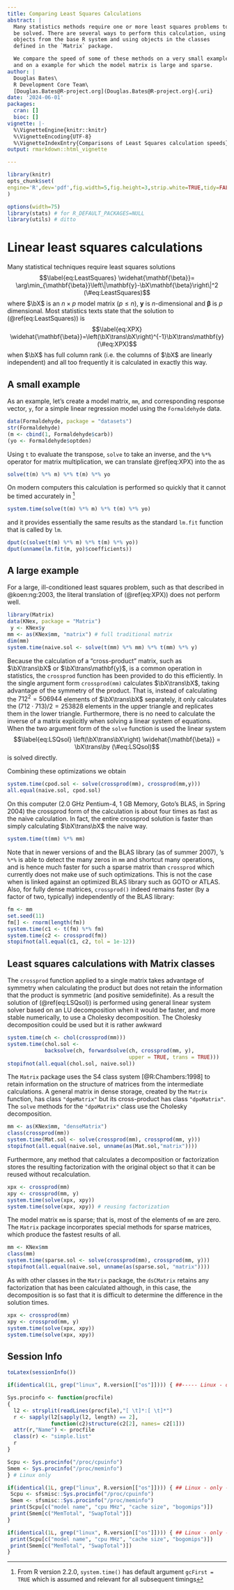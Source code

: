 ```yaml
---
title: Comparing Least Squares Calculations
abstract: |
  Many statistics methods require one or more least squares problems to
  be solved. There are several ways to perform this calculation, using
  objects from the base R system and using objects in the classes
  defined in the `Matrix` package.

  We compare the speed of some of these methods on a very small example
  and on a example for which the model matrix is large and sparse.
author: |
  Douglas Bates\
  R Development Core Team\
  [Douglas.Bates@R-project.org](Douglas.Bates@R-project.org){.uri}
date: '2024-06-01'
packages:
  cran: []
  bioc: []
vignette: |-
  %\VignetteEngine{knitr::knitr}
  %\VignetteEncoding{UTF-8}
  %\VignetteIndexEntry{Comparisons of Least Squares calculation speeds}
output: rmarkdown::html_vignette

---
```


::: article
``` r
library(knitr)
opts_chunk$set(
engine='R',dev='pdf',fig.width=5,fig.height=3,strip.white=TRUE,tidy=FALSE
)
```

``` r
options(width=75)
library(stats) # for R_DEFAULT_PACKAGES=NULL
library(utils) # ditto
```

# Linear least squares calculations {#sec:LeastSquares}

Many statistical techniques require least squares solutions
$$\label{eq:LeastSquares}
  \widehat{\mathbf{\beta}}=
  \arg\min_{\mathbf{\beta}}\left\|\mathbf{y}-\bX\mathbf{\beta}\right\|^2   (\#eq:LeastSquares)$$
where $\bX$ is an $n\times p$ model matrix ($p\leq n$), $\mathbf{y}$ is
$n$-dimensional and $\mathbf{\beta}$ is $p$ dimensional. Most statistics
texts state that the solution to (\@ref(eq:LeastSquares)) is
$$\label{eq:XPX}
  \widehat{\mathbf{\beta}}=\left(\bX\trans\bX\right)^{-1}\bX\trans\mathbf{y}   (\#eq:XPX)$$
when $\bX$ has full column rank (i.e. the columns of $\bX$ are linearly
independent) and all too frequently it is calculated in exactly this
way.

## A small example {#sec:smallLSQ}

As an example, let's create a model matrix, `mm`, and corresponding
response vector, `y`, for a simple linear regression model using the
`Formaldehyde` data.

``` r
data(Formaldehyde, package = "datasets")
str(Formaldehyde)
(m <- cbind(1, Formaldehyde$carb))
(yo <- Formaldehyde$optden)
```

Using `t` to evaluate the transpose, `solve` to take an inverse, and the
`%*%` operator for matrix multiplication, we can translate \@ref(eq:XPX)
into the as

``` r
solve(t(m) %*% m) %*% t(m) %*% yo
```

On modern computers this calculation is performed so quickly that it
cannot be timed accurately in [^1]

``` r
system.time(solve(t(m) %*% m) %*% t(m) %*% yo)
```

and it provides essentially the same results as the standard `lm.fit`
function that is called by `lm`.

``` r
dput(c(solve(t(m) %*% m) %*% t(m) %*% yo))
dput(unname(lm.fit(m, yo)$coefficients))
```

## A large example {#sec:largeLSQ}

For a large, ill-conditioned least squares problem, such as that
described in @koen:ng:2003, the literal translation of (\@ref(eq:XPX))
does not perform well.

``` r
library(Matrix)
data(KNex, package = "Matrix")
 y <- KNex$y
mm <- as(KNex$mm, "matrix") # full traditional matrix
dim(mm)
system.time(naive.sol <- solve(t(mm) %*% mm) %*% t(mm) %*% y)
```

Because the calculation of a "cross-product" matrix, such as
$\bX\trans\bX$ or $\bX\trans\mathbf{y}$, is a common operation in
statistics, the `crossprod` function has been provided to do this
efficiently. In the single argument form `crossprod(mm)` calculates
$\bX\trans\bX$, taking advantage of the symmetry of the product. That
is, instead of calculating the $712^2=506944$ elements of $\bX\trans\bX$
separately, it only calculates the $(712\cdot
713)/2=253828$ elements in the upper triangle and replicates them in the
lower triangle. Furthermore, there is no need to calculate the inverse
of a matrix explicitly when solving a linear system of equations. When
the two argument form of the `solve` function is used the linear system
$$\label{eq:LSQsol}
  \left(\bX\trans\bX\right) \widehat{\mathbf{\beta}} = \bX\trans\by   (\#eq:LSQsol)$$
is solved directly.

Combining these optimizations we obtain

``` r
system.time(cpod.sol <- solve(crossprod(mm), crossprod(mm,y)))
all.equal(naive.sol, cpod.sol)
```

On this computer (2.0 GHz Pentium-4, 1 GB Memory, Goto's BLAS, in Spring
2004) the crossprod form of the calculation is about four times as fast
as the naive calculation. In fact, the entire crossprod solution is
faster than simply calculating $\bX\trans\bX$ the naive way.

``` r
system.time(t(mm) %*% mm)
```

Note that in newer versions of and the BLAS library (as of summer 2007),
's `%*%` is able to detect the many zeros in `mm` and shortcut many
operations, and is hence much faster for such a sparse matrix than
`crossprod` which currently does not make use of such optimizations.
This is not the case when is linked against an optimized BLAS library
such as GOTO or ATLAS. Also, for fully dense matrices, `crossprod()`
indeed remains faster (by a factor of two, typically) independently of
the BLAS library:

``` r
fm <- mm
set.seed(11)
fm[] <- rnorm(length(fm))
system.time(c1 <- t(fm) %*% fm)
system.time(c2 <- crossprod(fm))
stopifnot(all.equal(c1, c2, tol = 1e-12))
```

## Least squares calculations with Matrix classes {#sec:MatrixLSQ}

The `crossprod` function applied to a single matrix takes advantage of
symmetry when calculating the product but does not retain the
information that the product is symmetric (and positive semidefinite).
As a result the solution of (\@ref(eq:LSQsol)) is performed using
general linear system solver based on an LU decomposition when it would
be faster, and more stable numerically, to use a Cholesky decomposition.
The Cholesky decomposition could be used but it is rather awkward

``` r
system.time(ch <- chol(crossprod(mm)))
system.time(chol.sol <-
            backsolve(ch, forwardsolve(ch, crossprod(mm, y),
                                       upper = TRUE, trans = TRUE)))
stopifnot(all.equal(chol.sol, naive.sol))
```

The `Matrix` package uses the S4 class system [@R:Chambers:1998] to
retain information on the structure of matrices from the intermediate
calculations. A general matrix in dense storage, created by the `Matrix`
function, has class `"dgeMatrix"` but its cross-product has class
`"dpoMatrix"`. The `solve` methods for the `"dpoMatrix"` class use the
Cholesky decomposition.

``` r
mm <- as(KNex$mm, "denseMatrix")
class(crossprod(mm))
system.time(Mat.sol <- solve(crossprod(mm), crossprod(mm, y)))
stopifnot(all.equal(naive.sol, unname(as(Mat.sol,"matrix"))))
```

Furthermore, any method that calculates a decomposition or factorization
stores the resulting factorization with the original object so that it
can be reused without recalculation.

``` r
xpx <- crossprod(mm)
xpy <- crossprod(mm, y)
system.time(solve(xpx, xpy))
system.time(solve(xpx, xpy)) # reusing factorization
```

The model matrix `mm` is sparse; that is, most of the elements of `mm`
are zero. The `Matrix` package incorporates special methods for sparse
matrices, which produce the fastest results of all.

``` r
mm <- KNex$mm
class(mm)
system.time(sparse.sol <- solve(crossprod(mm), crossprod(mm, y)))
stopifnot(all.equal(naive.sol, unname(as(sparse.sol, "matrix"))))
```

As with other classes in the `Matrix` package, the `dsCMatrix` retains
any factorization that has been calculated although, in this case, the
decomposition is so fast that it is difficult to determine the
difference in the solution times.

``` r
xpx <- crossprod(mm)
xpy <- crossprod(mm, y)
system.time(solve(xpx, xpy))
system.time(solve(xpx, xpy))
```

## Session Info {#session-info .unnumbered}

``` r
toLatex(sessionInfo())
```

``` r

if(identical(1L, grep("linux", R.version[["os"]]))) { ##----- Linux - only ----

Sys.procinfo <- function(procfile)
{
  l2 <- strsplit(readLines(procfile),"[ \t]*:[ \t]*")
  r <- sapply(l2[sapply(l2, length) == 2],
              function(c2)structure(c2[2], names= c2[1]))
  attr(r,"Name") <- procfile
  class(r) <- "simple.list"
  r
}

Scpu <- Sys.procinfo("/proc/cpuinfo")
Smem <- Sys.procinfo("/proc/meminfo")
} # Linux only
```

``` r
if(identical(1L, grep("linux", R.version[["os"]]))) { ## Linux - only ---
 Scpu <- sfsmisc::Sys.procinfo("/proc/cpuinfo")
 Smem <- sfsmisc::Sys.procinfo("/proc/meminfo")
 print(Scpu[c("model name", "cpu MHz", "cache size", "bogomips")])
 print(Smem[c("MemTotal", "SwapTotal")])
}
```

``` r
if(identical(1L, grep("linux", R.version[["os"]]))) { ## Linux - only ---
 print(Scpu[c("model name", "cpu MHz", "cache size", "bogomips")])
 print(Smem[c("MemTotal", "SwapTotal")])
}
```
:::

[^1]: From R version 2.2.0, `system.time()` has default argument
    `gcFirst = TRUE` which is assumed and relevant for all subsequent
    timings
